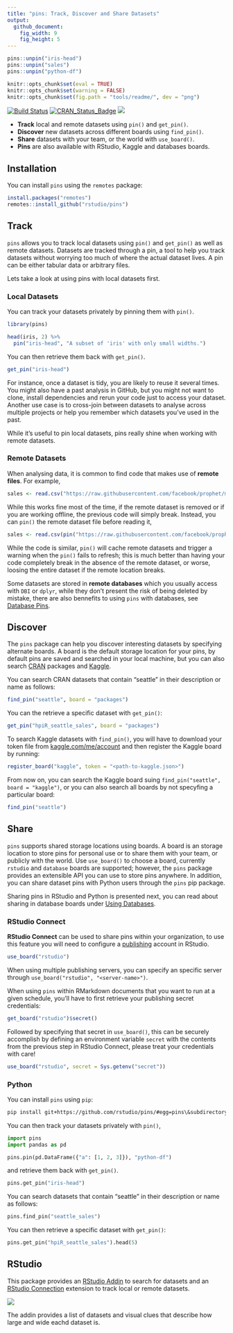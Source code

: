 ```yaml
---
title: "pins: Track, Discover and Share Datasets"
output:
  github_document:
    fig_width: 9
    fig_height: 5
---
```


```r
pins::unpin("iris-head")
pins::unpin("sales")
pins::unpin("python-df")

knitr::opts_chunk$set(eval = TRUE)
knitr::opts_chunk$set(warning = FALSE)
knitr::opts_chunk$set(fig.path = "tools/readme/", dev = "png")
```

[![Build Status](https://travis-ci.org/javierluraschi/pins.svg?branch=master)](https://travis-ci.org/javierluraschi/pins) [![CRAN_Status_Badge](https://www.r-pkg.org/badges/version/pins)](https://cran.r-project.org/package=pins) ![](https://img.shields.io/badge/lifecycle-experimental-red.svg)

- **Track** local and remote datasets using `pin()` and `get_pin()`.
- **Discover** new datasets across different boards using `find_pin()`.
- **Share** datasets with your team, or the world with `use_board()`.
- **Pins** are also available with RStudio, Kaggle and databases boards.

## Installation

You can install `pins` using the `remotes` package:

``` r
install.packages("remotes")
remotes::install_github("rstudio/pins")
```

## Track

`pins` allows you to track local datasets using `pin()` and `get_pin()` as well as remote datasets. Datasets are tracked through a pin, a tool to help you track datasets without worrying too much of where the actual dataset lives. A pin can be either tabular data or arbitrary files.

Lets take a look at using pins with local datasets first.

### Local Datasets

You can track your datasets privately by pinning them with `pin()`.

```r
library(pins)

head(iris, 2) %>%
  pin("iris-head", "A subset of 'iris' with only small widths.")
```

You can then retrieve them back with `get_pin()`.

```r
get_pin("iris-head")
```

For instance, once a dataset is tidy, you are likely to reuse it several times. You might also have a past analysis in GitHub, but you might not want to clone, install dependencies and rerun your code just to access your dataset. Another use case is to cross-join between datasets to analyse across multiple projects or help you remember which datasets you've used in the past.

While it's useful to pin local datasets, pins really shine when working with remote datasets.

### Remote Datasets

When analysing data, it is common to find code that makes use of **remote files**. For example,

```r
sales <- read.csv("https://raw.githubusercontent.com/facebook/prophet/master/examples/example_retail_sales.csv")
```

While this works fine most of the time, if the remote dataset is removed or if you are working offline, the previous code will simply break. Instead, you can `pin()` the remote dataset file before reading it,

```r
sales <- read.csv(pin("https://raw.githubusercontent.com/facebook/prophet/master/examples/example_retail_sales.csv", "sales"))
```

While the code is similar, `pin()` will cache remote datasets and trigger a warning when the `pin()` fails to refresh; this is much better than having your code completely break in the absence of the remote dataset, or worse, loosing the entire dataset if the remote location breaks.

Some datasets are stored in **remote databases** which you usually access with `DBI` or `dplyr`, while they don't present the risk of being deleted by mistake, there are also bennefits to using `pins` with databases, see [Database Pins]().

## Discover

The `pins` package can help you discover interesting datasets by specifying alternate boards. A board is the default storage location for your pins, by default pins are saved and searched in your local machine, but you can also search [CRAN](https://cran.r-project.org) packages and [Kaggle](https://kaggle.com).

You can search CRAN datasets that contain "seattle" in their description or name as follows:

```r
find_pin("seattle", board = "packages")
```

You can the retrieve a specific dataset with `get_pin()`:

```r
get_pin("hpiR_seattle_sales", board = "packages")
```

To search Kaggle datasets with `find_pin()`, you will have to download your token file from [kaggle.com/me/account](https://kaggle.com/me/account) and then register the Kaggle board by running:

```r
register_board("kaggle", token = "<path-to-kaggle.json>")
```

From now on, you can search the Kaggle board suing `find_pin("seattle", board = "kaggle")`, or you can also search all boards by not specyfing a particular board:

```r
find_pin("seattle")
```

## Share

`pins` supports shared storage locations using boards. A board is an storage location to store pins for personal use or to share them with your team, or publicly with the world. Use `use_board()` to choose a board, currently  `rstudio` and `database` boards are supported; however, the `pins` package provides an extensible API you can use to store pins anywhere. In addition, you can share dataset pins with Python users through the `pins` pip package.

Sharing pins in RStudio and Python is presented next, you can read about sharing in database boards under [Using Databases]().

### RStudio Connect

**RStudio Connect** can be used to share pins within your organization, to
use this feature you will need to configure a [publishing](https://docs.rstudio.com/connect/user/publishing.html)
account in RStudio.

```r
use_board("rstudio")
```

When using multiple publishing servers, you can specify an specific server through `use_board("rstudio", "<server-name>")`.

When using `pins` within RMarkdown documents that you want to run at a given schedule, you'll have to first retrieve your publishing secret credentials:

```r
get_board("rstudio")$secret()
```

Followed by specifying that secret in `use_board()`, this can be securely accomplish by defining an environment variable `secret` with the contents from the previous step in RStudio Connect, please treat your credentials with care!

```r
use_board("rstudio", secret = Sys.getenv("secret"))
```

### Python

You can install `pins` using `pip`:

```bash
pip install git+https://github.com/rstudio/pins/#egg=pins\&subdirectory=python --user
```

You can then track your datasets privately with `pin()`,

```python
import pins
import pandas as pd

pins.pin(pd.DataFrame({"a": [1, 2, 3]}), "python-df")
```

and retrieve them back with `get_pin()`.

```python
pins.get_pin("iris-head")
```

You can search datasets that contain “seattle” in their description or
name as follows:

```python
pins.find_pin("seattle_sales")
```

You can then retrieve a specific dataset with `get_pin()`:

```python
pins.get_pin("hpiR_seattle_sales").head(5)
```

## RStudio

This package provides an [RStudio Addin](https://rstudio.github.io/rstudio-extensions/rstudio_addins.html) to search for datasets and an [RStudio Connection](https://rstudio.github.io/rstudio-extensions/rstudio-connections.html) extension to track local or remote datasets.

![](tools/readme/rstudio-pins-addmin.png)

The addin provides a list of datasets and visual clues that describe how large and wide eachd dataset is.
